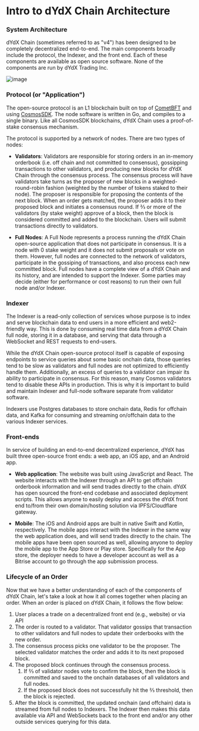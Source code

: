 # Intro to dYdX Chain Architecture

### System Architecture

dYdX Chain (sometimes referred to as "v4") has been designed to be completely decentralized end-to-end. The main components broadly include the protocol, the Indexer, and the front end. Each of these components are available as open source software. None of the components are run by dYdX Trading Inc.

![image](https://github.com/dydxprotocol/v4-documentation/assets/130097657/e9a54253-e7fa-44ab-97c5-ae1ce7cae320)

### Protocol (or "Application")

The open-source protocol is an L1 blockchain built on top of [CometBFT](https://dydx.exchange/blog/v4-technical-architecture-overview#:~:text=on%20top%20of-,CometBFT,-and%20using%20CosmosSDK) and using [CosmosSDK](https://docs.cosmos.network/). The node software is written in Go, and compiles to a single binary. Like all CosmosSDK blockchains, dYdX Chain uses a proof-of-stake consensus mechanism.

The protocol is supported by a network of nodes. There are two types of nodes:

- **Validators**: Validators are responsible for storing orders in an in-memory orderbook (i.e. off chain and not committed to consensus), gossipping transactions to other validators, and producing new blocks for dYdX Chain through the consensus process. The consensus process will have validators take turns as the proposer of new blocks in a weighted-round-robin fashion (weighted by the number of tokens staked to their node). The proposer is responsible for proposing the contents of the next block. When an order gets matched, the proposer adds it to their proposed block and initiates a consensus round. If ⅔ or more of the validators (by stake weight) approve of a block, then the block is considered committed and added to the blockchain. Users will submit transactions directly to validators.

- **Full Nodes**: A Full Node represents a process running the dYdX Chain open-source application that does not participate in consensus. It is a node with 0 stake weight and it does not submit proposals or vote on them. However, full nodes are connected to the network of validators, participate in the gossiping of transactions, and also process each new committed block. Full nodes have a complete view of a dYdX Chain and its history, and are intended to support the Indexer. Some parties may decide (either for performance or cost reasons) to run their own full node and/or Indexer.

### Indexer

The Indexer is a read-only collection of services whose purpose is to index and serve blockchain data to end users in a more efficient and web2-friendly way. This is done by consuming real time data from a dYdX Chain full node, storing it in a database, and serving that data through a WebSocket and REST requests to end-users.

While the dYdX Chain open-source protocol itself is capable of exposing endpoints to service queries about some basic onchain data, those queries tend to be slow as validators and full nodes are not optimized to efficiently handle them. Additionally, an excess of queries to a validator can impair its ability to participate in consensus. For this reason, many Cosmos validators tend to disable these APIs in production. This is why it is important to build and maintain Indexer and full-node software separate from validator software.

Indexers use Postgres databases to store onchain data, Redis for offchain data, and Kafka for consuming and streaming on/offchain data to the various Indexer services.

### Front-ends

In service of building an end-to-end decentralized experience, dYdX has built three open-source front ends: a web app, an iOS app, and an Android app.

- **Web application**: The website was built using JavaScript and React. The website interacts with the Indexer through an API to get offchain orderbook information and will send trades directly to the chain. dYdX has open sourced the front-end codebase and associated deployment scripts. This allows anyone to easily deploy and access the dYdX front end to/from their own domain/hosting solution via IPFS/Cloudflare gateway.

- **Mobile**: The iOS and Android apps are built in native Swift and Kotlin, respectively. The mobile apps interact with the Indexer in the same way the web application does, and will send trades directly to the chain. The mobile apps have been open sourced as well, allowing anyone to deploy the mobile app to the App Store or Play store. Specifically for the App store, the deployer needs to have a developer account as well as a Bitrise account to go through the app submission process.

### Lifecycle of an Order

Now that we have a better understanding of each of the components of dYdX Chain, let's take a look at how it all comes together when placing an order. When an order is placed on dYdX Chain, it follows the flow below:

1. User places a trade on a decentralized front end (e.g., website) or via API
2. The order is routed to a validator. That validator gossips that transaction to other validators and full nodes to update their orderbooks with the new order.
3. The consensus process picks one validator to be the proposer. The selected validator matches the order and adds it to its next proposed block.
4. The proposed block continues through the consensus process.
   1. If ⅔ of validator nodes vote to confirm the block, then the block is committed and saved to the onchain databases of all validators and full nodes.
   2. If the proposed block does not successfully hit the ⅔ threshold, then the block is rejected.
5. After the block is committed, the updated onchain (and offchain) data is streamed from full nodes to Indexers. The Indexer then makes this data available via API and WebSockets back to the front end and/or any other outside services querying for this data.
